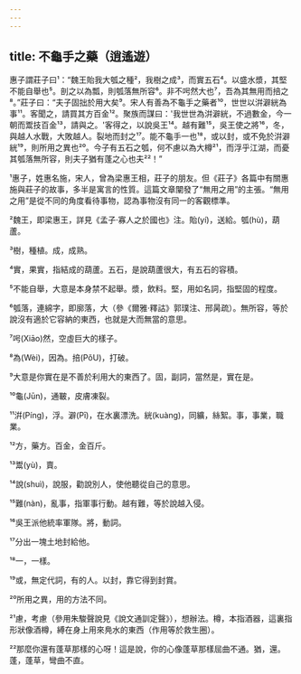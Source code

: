 ```yaml
---
---
---
```

title: 不龜手之藥（逍遙遊）
---



惠子謂莊子曰¹：“魏王貽我大瓠之種²，我樹之成³，而實五石⁴。以盛水漿，其堅不能自舉也⁵。剖之以為瓢，則瓠落無所容⁶。非不呺然大也⁷，吾為其無用而掊之⁸。”莊子曰：“夫子固拙於用大矣⁹。宋人有善為不龜手之藥者¹⁰，世世以洴澼絖為事¹¹。客聞之，請買其方百金¹²。聚族而謀曰：'我世世為洴澼絖，不過數金，今一朝而鬻技百金¹³，請與之。'客得之，以說吳王¹⁴。越有難¹⁵，吳王使之將¹⁶，冬，與越人水戰，大敗越人。裂地而封之¹⁷。能不龜手一也¹⁸，或以封，或不免於洴澼絖¹⁹，則所用之異也²⁰。今子有五石之瓠，何不慮以為大樽²¹，而浮乎江湖，而憂其瓠落無所容，則夫子猶有蓬之心也夫²²！”

¹惠子，姓惠名施，宋人，曾為梁惠王相，莊子的朋友。但《莊子》各篇中有關惠施與莊子的故事，多半是寓言的性質。這篇文章闡發了“無用之用”的主張。“無用之用”是從不同的角度看待事物，認為事物沒有同一的客觀標準。

²魏王，即梁惠王，詳見《孟子·寡人之於國也》注。貽(yí)，送給。瓠(hù)，葫蘆。

³樹，種植。成，成熟。

⁴實，果實，指結成的葫蘆。五石，是說葫蘆很大，有五石的容積。

⁵不能自舉，大意是本身禁不起舉。漿，飲料。堅，用如名詞，指堅固的程度。

⁶瓠落，連綿字，即廓落，大（參《爾雅·釋詁》郭璞注、邢昺疏）。無所容，等於說沒有適於它容納的東西，也就是大而無當的意思。

⁷呺(Xiāo)然，空虛巨大的樣子。

⁸為(Wèi)，因為。掊(PǒU)，打破。

⁹大意是你實在是不善於利用大的東西了。固，副詞，當然是，實在是。

¹⁰龜(Jūn)，通皸，皮膚凍裂。

¹¹洴(Píng)，浮。澼(Pī)，在水裏漂洗。絖(kuàng)，同纊，絲絮。事，事業，職業。

¹²方，藥方。百金，金百斤。

¹³鬻(yù)，賣。

¹⁴說(shuì)，說服，勸說別人，使他聽從自己的意思。

¹⁵難(nàn)，亂事，指軍事行動。越有難，等於說越入侵。

¹⁶吳王派他統率軍隊。將，動詞。

¹⁷分出一塊土地封給他。

¹⁸一，一樣。

¹⁹或，無定代詞，有的人。以封，靠它得到封賞。

²⁰所用之異，用的方法不同。

²¹慮，考慮（參用朱駿聲說見《說文通訓定聲》），想辦法。樽，本指酒器，這裏指形狀像酒樽，縛在身上用來鳧水的東西（作用等於救生圈）。

²²那麼你還有蓬草那樣的心呀！這是說，你的心像蓬草那樣屈曲不通。猶，還。蓬，蓬草，彎曲不直。